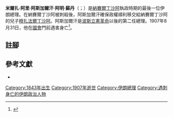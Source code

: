 {{Infobox President
| name         = 阿里·阿斯加爾汗
| image        = Atabak.jpg
| birth_date   = 1843年
| birth_place  = [[伊朗|伊朗]][[德黑蘭|德黑蘭]]
| death_date   = 1907年8月31日（64歲）
| death_place  = [[伊朗|伊朗]][[德黑蘭|德黑蘭]]
| order        = [[伊朗總理|伊朗總理]]
| term_start   = 1907年5月1日
| term_end     = 1907年8月31日
| monarch      = [[穆罕默德·阿里沙阿|穆罕默德·阿里沙阿]]
| predecessor  = [[米爾扎·納斯魯拉汗|米爾扎·納斯魯拉汗]]
| successor    = [[穆罕默德·瓦利汗·托內卡博尼|穆罕默德·瓦利汗·托內卡博尼]]
| order2       = [[伊朗首相列表|伊朗首相]]
| term_start2  = 1887年3月13日
| term_end2    = 1896年11月11日
| predecessor2 = [[米爾扎·優素福·阿斯蒂亞尼亞|米爾扎·優素福·阿斯蒂亞尼亞]]
| successor2   = [[阿里汗·阿明·達烏拉|阿里汗·阿明·達烏拉]]
| order3       =
| term_start3  = 1898年6月1日
| term_end3    = 1904年1月24日
| predecessor3 = [[阿里汗·阿明·達烏拉|阿里汗·阿明·達烏拉]]
| successor3   = [[阿卜杜勒·馬吉德·米爾扎|阿卜杜勒·馬吉德·米爾扎]]
| party        = [[無黨籍|無黨籍]]
| alma_mater   =
| religion     = [[什葉派|什葉派]][[十二伊瑪目派|十二伊瑪目派]]
| spouse       =
| website      =
}}

'''米爾扎·阿里·阿斯加爾汗·阿明·蘇丹'''（{{lang-fa|علی‌اصغر اتابک}}；{{bd|1858年|1月6日|1907年|8月31日}}）是[[納賽爾丁沙阿|納賽爾丁沙阿]]執政時期的最後一位伊朗總理。在納賽爾丁沙阿被刺殺後，阿斯加爾汗確保政權順利移交給納賽爾丁沙阿的兒子[[穆扎法爾丁沙阿|穆扎法爾丁沙阿]]。阿斯加爾汗是[[波斯立憲革命|波斯立憲革命]]以後的第二任總理。1907年8月31日，他在[[伊朗伊斯蘭會議|國會]]門前遇害身亡<ref>{{harvnb|Fisher|Ochsenwald|1997|p=369}}</ref>。

== 註腳 ==
{{reflist}}

== 參考文獻 ==
{{refbegin}}

*{{en}}{{Citation
|last=Fisher
|first=Sydney Nettleton 
|last2=Ochsenwald
|first2=William   
|title=''The Middle East: a history''
|publisher=McGraw-Hill
|date=1997
|isbn=007021719X
}}

{{refend}}

{{s-start}}
{{s-off}}
{{s-bef|before= [[米爾扎·優素福·阿斯蒂亞尼亞|米爾扎·優素福·阿斯蒂亞尼亞]]}}
{{s-ttl|title= [[伊朗首相列表|伊朗首相]]|years= 1887年－1896年}}
{{s-vac|next= [[阿里汗·阿明·達烏拉|阿里汗·阿明·達烏拉]]}}
{{s-bef|before= [[阿里汗·阿明·達烏拉|阿里汗·阿明·達烏拉]]}}
{{s-ttl|title= [[伊朗首相列表|伊朗首相]]|years= 1898年－1904年}}
{{s-aft|after= [[阿卜杜勒·馬吉德·米爾扎|阿卜杜勒·馬吉德·米爾扎]]}}
{{s-bef|before= [[米爾扎·納斯魯拉汗|米爾扎·納斯魯拉汗]]}}
{{s-ttl|title= [[伊朗總理|伊朗總理]]|years=1907年}}
{{s-aft|after= [[穆罕默德·瓦利汗·托內卡博尼|穆罕默德·瓦利汗·托內卡博尼]]}}
{{s-end}}

{{伊朗總理}}
{{波斯立憲革命人物}}

[[Category:1843年出生|Category:1843年出生]]
[[Category:1907年逝世|Category:1907年逝世]]
[[Category:伊朗總理|Category:伊朗總理]]
[[Category:遇刺身亡的伊朗政治人物|Category:遇刺身亡的伊朗政治人物]]